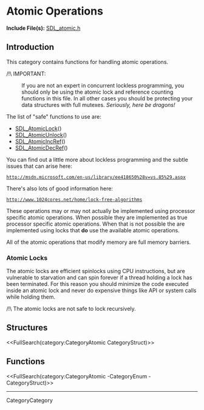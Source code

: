 <!-- #master-page:CategoryTemplate -->
<!-- #master-date:Unknown-Date -->
<!-- format wiki -->
<!-- language en -->

= Atomic Operations =

'''Include File(s):'''  [http://hg.libsdl.org/SDL/file/default/include/SDL_atomic.h SDL_atomic.h]


== Introduction ==

This category contains functions for handling atomic operations.

/!\ IMPORTANT:
: If you are not an expert in concurrent lockless programming, you should only be using the atomic lock and reference counting functions in this file.  In all other cases you should be protecting your data structures with full mutexes.  ''Seriously, here be dragons!''

The list of "safe" functions to use are:
* [[SDL_AtomicLock]]()
* [[SDL_AtomicUnlock]]()
* [[SDL_AtomicIncRef]]()
* [[SDL_AtomicDecRef]]()


You can find out a little more about lockless programming and the subtle issues that can arise here:
 http://msdn.microsoft.com/en-us/library/ee418650%28v=vs.85%29.aspx

There's also lots of good information here:
 http://www.1024cores.net/home/lock-free-algorithms

These operations may or may not actually be implemented using processor specific atomic operations. When possible they are implemented as true processor specific atomic operations. When that is not possible the are implemented using locks that '''do''' use the available atomic operations.  

All of the atomic operations that modify memory are full memory barriers.


=== Atomic Locks ===

<!-- #The following is included on SDL_AtomicLock and SDL_AtomicTryLock.  Any changes between these comments will be reflected on those pages.  Please use caution when editing.  Start Include here. -->

The atomic locks are efficient spinlocks using CPU instructions, but are vulnerable to starvation and can spin forever if a thread holding a lock has been terminated.  For this reason you should minimize the code executed inside an atomic lock and never do expensive things like API or system calls while holding them.

/!\ The atomic locks are not safe to lock recursively.

<!-- #End Include here -->
== Structures ==

<<FullSearch(category:CategoryAtomic CategoryStruct)>>

== Functions ==

<<FullSearch(category:CategoryAtomic -CategoryEnum -CategoryStruct)>>

----
CategoryCategory
